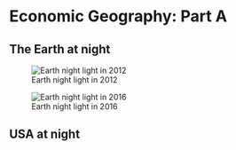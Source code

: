 # Economic Geography: Part A

## The Earth at night

![Earth night light in 2012](figures/night_light_2012.jpg){fig-align="center"}

![Earth night light in 2016](figures/night_light_2016.jpg){fig-align="center"}

## USA at night
